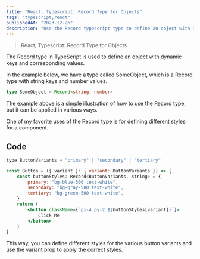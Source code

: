 ```yaml
---
title: "React, Typescript: Record Type for Objects"
tags: "typescript,react"
publishedAt: "2023-12-26"
description: "Use the Record typescript type to define an object with a dynamic key and value."
---
```


> React, Typescript: Record Type for Objects

The Record type in TypeScript is used to define an object with dynamic keys and corresponding values.

In the example below, we have a type called SomeObject, which is a Record type with string keys and number values.

```ts
type SomeObject = Record<string, number>
```

The example above is a simple illustration of how to use the Record type, but it can be applied in various ways.

One of my favorite uses of the Record type is for defining different styles for a component.

## Code

```jsx
type ButtonVariants = "primary" | "secondary" | "tertiary"

const Button = ({ variant }: { variant: ButtonVariants }) => {
    const buttonStyles: Record<ButtonVariants, string> = {
        primary: "bg-blue-500 text-white",
        secondary: "bg-gray-500 text-white",
        tertiary: "bg-green-500 text-white",
    }
    return (
        <button className={`px-4 py-2 ${buttonStyles[variant]}`}>
            Click Me
        </button>
    )
}
```

This way, you can define different styles for the various button variants and use the variant prop to apply the correct styles.
